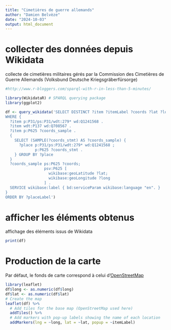 ```yaml
---
title: "Cimetières de guerre allemands"
author: "Damien Belvèze"
date: "2024-10-03"
output: html_document
---
```



# collecter des données depuis Wikidata

collecte de cimetières militaires gérés par la Commission des Cimetières de Guerre Allemands (Volksbund Deutsche Kriegsgräberfürsorge)


```r

#http://www.r-bloggers.com/sparql-with-r-in-less-than-5-minutes/

library(WikidataR) # SPARQL querying package
library(ggplot2)

df <- query_wikidata('SELECT DISTINCT ?item ?itemLabel ?coords ?lat ?long
WHERE {
  ?item p:P31/ps:P31/wdt:279* wd:Q1241568 .
  ?item wdt:P137 wd:Q708567 .
  ?item p:P625 ?coords_sample . 
  {
    SELECT (SAMPLE(?coords_stmt) AS ?coords_sample) {
      ?place p:P31/ps:P31/wdt:279* wd:Q1241568 ;
             p:P625 ?coords_stmt .
    } GROUP BY ?place
  }
  ?coords_sample ps:P625 ?coords;
                 psv:P625 [
                   wikibase:geoLatitude ?lat;
                   wikibase:geoLongitude ?long
                 ] .
  SERVICE wikibase:label { bd:serviceParam wikibase:language "en". }
}
ORDER BY ?placeLabel')
```

# afficher les éléments obtenus

affichage des éléments issus de Wikidata

```r
print(df)
```

# Production de la carte

Par défaut, le fonds de carte correspond à celui d'[OpenStreetMap](https://www.openstreetmap.org)

```r
library(leaflet)
df$long <- as.numeric(df$long)
df$lat <- as.numeric(df$lat)
# Create the map
leaflet(df) %>% 
  # Add tiles for the base map (OpenStreetMap used here)
  addTiles() %>% 
  # Add markers with pop-up labels showing the name of each location
  addMarkers(lng = ~long, lat = ~lat, popup = ~itemLabel)

```
